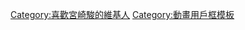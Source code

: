 {{Userbox-r
  |border-c = #000000
  |border-s = 1
  |id-c     = #FFCC00
  |id-s     = 10
  |id-fc    = #FFFF00
  |info-c   = #ffff00
  |info-s   = 10
  |info-fc  = #000000
  |id       = {{lang|ja|宮崎駿}}
  |info     = 這個用戶喜歡'''[[宮崎駿]]'''的動畫。
}}
<includeonly>[[Category:喜歡宮崎駿的維基人]]</includeonly>
<noinclude>[[Category:動畫用戶框模板]]</noinclude>